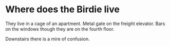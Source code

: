 # Where does the Birdie live

They live in a cage of an apartment. Metal gate on the freight elevator. Bars on the windows though they are on the fourth floor.

Downstairs there is a mire of confusion. 
